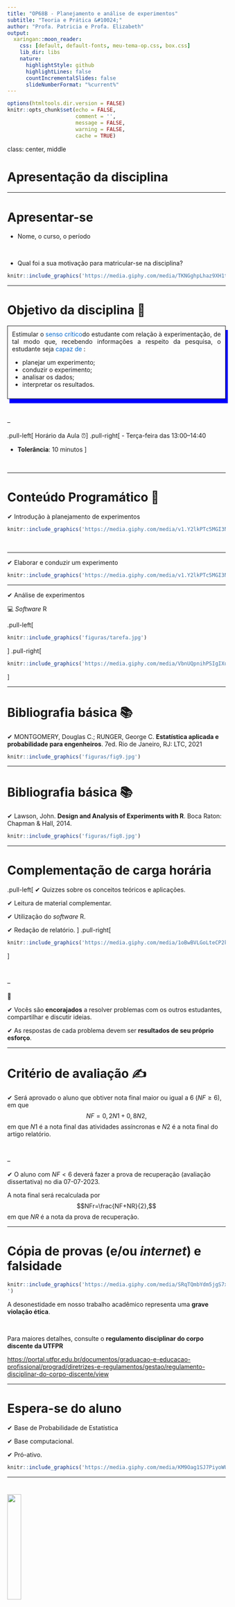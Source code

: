 ```yaml
---
title: "OP68B - Planejamento e análise de experimentos"
subtitle: "Teoria e Prática &#10024;" 
author: "Profa. Patricia e Profa. Elizabeth"
output:
  xaringan::moon_reader:
    css: [default, default-fonts, meu-tema-op.css, box.css]
    lib_dir: libs
    nature:
      highlightStyle: github
      highlightLines: false
      countIncrementalSlides: false
      slideNumberFormat: "%current%"
---
```


```r
options(htmltools.dir.version = FALSE)
knitr::opts_chunk$set(echo = FALSE, 
                      comment = '',
                      message = FALSE,
                      warning = FALSE,
                      cache = TRUE)
```


class: center, middle

# Apresentação da disciplina

---

<style> 
#caixa {
  border: 1px solid;
  padding: 10px;
  box-shadow: 5px 10px blue;
}
div {
  text-align: justify;
  text-justify: inter-word;
}
</style>


# Apresentar-se

- Nome, o curso, o período

<br>

- Qual foi a sua motivação para matricular-se na disciplina?

```r
knitr::include_graphics('https://media.giphy.com/media/TKNGghpLhaz9XH1tSj/giphy.gif')
```

---

# Objetivo da disciplina &#127919;

<div id="caixa">
 <div>Estimular o <font color="#0066cc">senso crítico</font>do estudante com relação à experimentação, de tal modo que, recebendo informações a respeito da pesquisa, o estudante seja <font color="#0066cc">capaz de</font> :
 <ul>
  <li>planejar um experimento;</li>
  <li>conduzir o experimento;</li>
  <li>analisar os dados;</li>
  <li>interpretar os resultados.</li>
</ul>
 </div>
</div>

<br>

--

.pull-left[
Horário da Aula &#9200;
]
.pull-right[
- Terça-feira das 13:00--14:40

- **Tolerância**: 10 minutos
]

<br>

---

# Conteúdo Programático &#128214;

&#10004; Introdução à planejamento de experimentos

```r
knitr::include_graphics('https://media.giphy.com/media/v1.Y2lkPTc5MGI3NjExODg0NmZhOWRiYmUzOGYyNDdkNjQwYzJjMzFjZTlkNTUyZTA5NDhiMSZjdD1n/i0GlE1yskKkus/giphy.gif')
```

<br>

---

&#10004; Elaborar e conduzir um experimento

```r
knitr::include_graphics('https://media.giphy.com/media/v1.Y2lkPTc5MGI3NjExYzNkYTk5YzhkOGIwYTgyMzgwYWQxOWExYWNkZmY2ZjI0ZjJhMDhkMiZjdD1n/xLiuPwRKGGTUACgVX0/giphy.gif')
```

---

&#10004; Análise de experimentos

&#128187; *Software* R 

.pull-left[

```r
knitr::include_graphics('figuras/tarefa.jpg')
```

]
.pull-right[
```r
knitr::include_graphics('https://media.giphy.com/media/VbnUQpnihPSIgIXuZv/giphy.gif')
```
]

---

# Bibliografia básica &#128218;

&#10004; MONTGOMERY, Douglas C.; RUNGER, George C. **Estatística aplicada e probabilidade para engenheiros**. 7ed. Rio de Janeiro, RJ: LTC, 2021

```r
knitr::include_graphics('figuras/fig9.jpg')
```

---

# Bibliografia básica &#128218;

&#10004; Lawson, John. **Design and Analysis of Experiments with R**. Boca Raton: Chapman & Hall, 2014.

```r
knitr::include_graphics('figuras/fig8.jpg')
```

---

# Complementação de carga horária

.pull-left[
&#10004; Quizzes sobre os conceitos teóricos e aplicações.

&#10004; Leitura de material complementar.

&#10004; Utilização do *software* R.

&#10004; Redação de relatório. 
]
.pull-right[

```r
knitr::include_graphics('https://media.giphy.com/media/1oBwBVLGoLteCP2kyD/giphy.gif')
```
]

<br>

--

&#128680;

&#10004; Vocês são **encorajados** a resolver problemas com os outros estudantes, compartilhar e discutir ideias.

&#10004; As respostas de cada problema devem ser **resultados de seu próprio esforço**.

---

# Critério de avaliação &#9997;

&#10004; Será aprovado o aluno que obtiver nota final maior ou igual a 6 $(NF\geq6)$, em que
		$$NF=0,2N1+0,8N2,$$
em que $N1$ é a nota final das atividades assíncronas e $N2$ é a nota final do artigo relatório.

<br>

--

&#10004; O aluno com $NF<6$ deverá fazer a prova de recuperação (avaliação dissertativa) no dia 07-07-2023.

A nota final será recalculada por 
$$NFr=\frac{NF+NR}{2},$$ 
em que $NR$ é a nota da prova de recuperação.

---

# Cópia de provas (e/ou *internet*) e falsidade

```r
knitr::include_graphics('https://media.giphy.com/media/SRqTQmbYdm5jgS7xH9/giphy.gif
')
```

A desonestidade em nosso trabalho acadêmico representa uma **grave violação ética**.

<br>

Para maiores detalhes, consulte o **regulamento disciplinar do corpo discente da UTFPR**

<https://portal.utfpr.edu.br/documentos/graduacao-e-educacao-profissional/prograd/diretrizes-e-regulamentos/gestao/regulamento-disciplinar-do-corpo-discente/view>

---

# Espera-se do aluno 

&#10004; Base de Probabilidade de Estatística


&#10004; Base computacional.


&#10004; Pró-ativo.

```r
knitr::include_graphics('https://media.giphy.com/media/KM9Oag1SJ7PiyoWUEW/giphy.gif')
```

---


# <img src="figuras/mod.jpg"  style="width:25%">

&#10004; <https://moodle.utfpr.edu.br/login/index.php>

<br>

&#10004; Londrina - Graduação - Engenharia Química - Disciplinas Optativas/Eletivas

<br>

&#10004; Disciplina: 2023 - S1 - Planejamento e análise de experimentos: teoria e prática

<br>

.pull-left[
&#10004; Senha: OP68B2023
]
.pull-right[
```r
knitr::include_graphics('https://media.giphy.com/media/IoP0PvbbSWGAM/giphy.gif')
```
]

---

class: center, middle

# Introdução

---

# O papel da Estatística em Engenharia

<fieldset class="fldsetexample-class">
  <legend class="legendexample-class">
    Engenheiro
  </legend>
 <font color="white"> 
 pessoa que resolve problemas de interesse da sociedade, pela aplicação eficiente dos princípios científicos.</font>
</fieldset>

```r
knitr::include_graphics('https://media.giphy.com/media/IoP0PvbbSWGAM/giphy.gif')
```

---

# O papel da Estatística em Engenharia

<fieldset class="fldsetexample-class">
  <legend class="legendexample-class">
    Engenheiro
  </legend>
  
 pessoa que resolve problemas de interesse da sociedade, pela aplicação eficiente dos princípios científicos.
</fieldset>

```r
knitr::include_graphics('https://media.giphy.com/media/IoP0PvbbSWGAM/giphy.gif')
```

---

<fieldset class="fldsetexample-class">
  <legend class="legendexample-class">
    Estatística
  </legend>
 <font color="white"> 
 pessoa que resolve problemas de interesse da sociedade, pela aplicação eficiente dos princípios científicos.</font>
</fieldset>

```r
knitr::include_graphics('https://media.giphy.com/media/IoP0PvbbSWGAM/giphy.gif')
```

---

<fieldset class="fldsetexample-class">
  <legend class="legendexample-class">
    Estatística
  </legend>
   ciência que se dedica a coleta, análise e interpretação dos dados.
</fieldset>

```r
knitr::include_graphics('https://media.giphy.com/media/IoP0PvbbSWGAM/giphy.gif')
```

<br>
--

<fieldset class="fldsetalert-class">
  <legend class="legendalert-class">
    Qual o papel da Estatística na Engenharia?
  </legend>
  <font color="white"> 
 pessoa que resolve problemas de interesse da sociedade, pela aplicação eficiente dos princípios científicos. pessoa que resolve problemas de interesse da sociedade, pela aplicação eficiente dos princípios científicos</font>
</fieldset>

---

O **método científico** consiste na aplicação iterativa dos seguintes passos:


.pull-left[

]
.pull-right[
```r
knitr::include_graphics('https://media.giphy.com/media/IoP0PvbbSWGAM/giphy.gif')
```
]

---

Os dados, geralmente, são coletados por meio de:

.pull-left[

]
.pull-right[
```r
knitr::include_graphics('https://media.giphy.com/media/IoP0PvbbSWGAM/giphy.gif')
```
]

---

<fieldset class="fldsetexample-class">
  <legend class="legendexample-class">
    Levantamento
  </legend>
 <font color="white"> 
 pessoa que resolve problemas de interesse da sociedade, pela aplicação eficiente dos princípios científicos. pessoa que resolve problemas de interesse da sociedade, pela aplicação eficiente dos princípios científicos</font>
</fieldset>

---

<fieldset class="fldsetexample-class">
  <legend class="legendexample-class">
    Levantamento
  </legend>

 pessoa que resolve problemas de interesse da sociedade, pela aplicação eficiente dos princípios científicos.
</fieldset>

<br>

--

<fieldset class="fldsetexample-class">
  <legend class="legendexample-class">
    Estudo observacional
  </legend>
 <font color="white"> 
 pessoa que resolve problemas de interesse da sociedade, pela aplicação eficiente dos princípios científicos. pessoa que resolve problemas de interesse da sociedade, pela aplicação eficiente dos princípios científicos</font>
</fieldset>

---

<fieldset class="fldsetexample-class">
  <legend class="legendexample-class">
    Levantamento
  </legend>

 pessoa que resolve problemas de interesse da sociedade, pela aplicação eficiente dos princípios científicos.
</fieldset>

<br>


<fieldset class="fldsetexample-class">
  <legend class="legendexample-class">
    Estudo observacional
  </legend>

 pessoa que resolve problemas de interesse da sociedade, pela aplicação eficiente dos princípios científicos.
</fieldset>

<br>

--

<fieldset class="fldsetexample-class">
  <legend class="legendexample-class">
    Experimentos
  </legend>
 <font color="white"> 
 pessoa que resolve problemas de interesse da sociedade, pela aplicação eficiente dos princípios científicos. pessoa que resolve problemas de interesse da sociedade, pela aplicação eficiente dos princípios científicos</font>
</fieldset>

---

<fieldset class="fldsetexample-class">
  <legend class="legendexample-class">
    Levantamento
  </legend>

 pessoa que resolve problemas de interesse da sociedade, pela aplicação eficiente dos princípios científicos.
</fieldset>

<br>


<fieldset class="fldsetexample-class">
  <legend class="legendexample-class">
    Estudo observacional
  </legend>

 pessoa que resolve problemas de interesse da sociedade, pela aplicação eficiente dos princípios científicos.
</fieldset>

<br>

<fieldset class="fldsetexample-class">
  <legend class="legendexample-class">
    Experimentos
  </legend>
 pessoa que resolve problemas de interesse da sociedade, pela aplicação eficiente dos princípios científicos. 
</fieldset>

---

<fieldset class="fldsetexample-class">
  <legend class="legendexample-class">
    Levantamento
  </legend>

 pessoa que resolve problemas de interesse da sociedade, pela aplicação eficiente dos princípios científicos.
</fieldset>

<br>


<fieldset class="fldsetexample-class">
  <legend class="legendexample-class">
    Estudo observacional
  </legend>

 pessoa que resolve problemas de interesse da sociedade, pela aplicação eficiente dos princípios científicos.
</fieldset>

<br>

<fieldset class="fldsetalert-class">
  <legend class="legendalert-class">
    Experimentos
  </legend>
 pessoa que resolve problemas de interesse da sociedade, pela aplicação eficiente dos princípios científicos. 
</fieldset>

---

# Experimentos estatisticamente planejados

---

# Próxima aula


<div id="caixa">
 <div>Conceitos básicos de planejamento de experimentos.
 </div>
</div>

